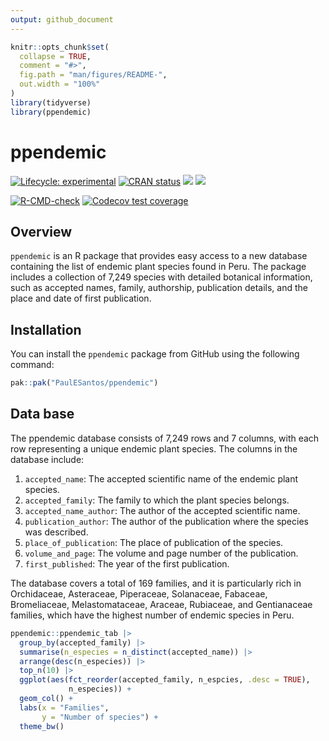 ```yaml
---
output: github_document
---
```


<!-- README.md is generated from README.Rmd. Please edit that file -->


```r
knitr::opts_chunk$set(
  collapse = TRUE,
  comment = "#>",
  fig.path = "man/figures/README-",
  out.width = "100%"
)
library(tidyverse)
library(ppendemic)
```

# ppendemic 


<!-- badges: start -->
[![Lifecycle: experimental](https://img.shields.io/badge/lifecycle-experimental-orange.svg)](https://lifecycle.r-lib.org/articles/stages.html)
[![CRAN status](https://www.r-pkg.org/badges/version/ppendemic)](https://CRAN.R-project.org/package=ppendemic)
[![](http://cranlogs.r-pkg.org/badges/grand-total/ppendemic?color=green)](https://cran.r-project.org/package=ppendemic)
[![](http://cranlogs.r-pkg.org/badges/last-week/ppendemic?color=green)](https://cran.r-project.org/package=ppendemic)

[![R-CMD-check](https://github.com/PaulESantos/ppendemic/actions/workflows/R-CMD-check.yaml/badge.svg)](https://github.com/PaulESantos/ppendemic/actions/workflows/R-CMD-check.yaml)
[![Codecov test coverage](https://codecov.io/gh/PaulESantos/ppendemic/branch/main/graph/badge.svg)](https://app.codecov.io/gh/PaulESantos/ppendemic?branch=main)
<!-- badges: end -->

## Overview

`ppendemic` is an R package that provides easy access to a new database containing the list of endemic plant species found in Peru. The package includes a collection of 7,249 species with detailed botanical information, such as accepted names, family, authorship, publication details, and the place and date of first publication.

## Installation

You can install the `ppendemic` package from GitHub using the following command:

```r
pak::pak("PaulESantos/ppendemic")
```


## Data base 

The ppendemic database consists of 7,249 rows and 7 columns, with each row representing a unique endemic plant species. The columns in the database include:

1. `accepted_name`: The accepted scientific name of the endemic plant species.
2. `accepted_family`: The family to which the plant species belongs.
3. `accepted_name_author`: The author of the accepted scientific name.
4. `publication_author`: The author of the publication where the species was described.
5. `place_of_publication`: The place of publication of the species.
6. `volume_and_page`: The volume and page number of the publication.
7. `first_published`: The year of the first publication.

The database covers a total of 169 families, and it is particularly rich in Orchidaceae, Asteraceae, Piperaceae, Solanaceae, Fabaceae, Bromeliaceae, Melastomataceae, Araceae, Rubiaceae, and Gentianaceae families, which have the highest number of endemic species in Peru.

```r
ppendemic::ppendemic_tab |> 
  group_by(accepted_family) |> 
  summarise(n_especies = n_distinct(accepted_name)) |> 
  arrange(desc(n_especies)) |> 
  top_n(10) |> 
  ggplot(aes(fct_reorder(accepted_family, n_espcies, .desc = TRUE),
             n_especies)) +
  geom_col() +
  labs(x = "Families",
       y = "Number of species") +
  theme_bw()
```



